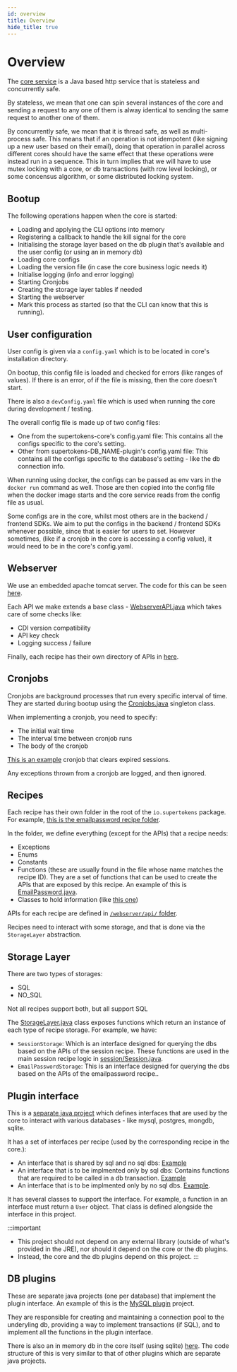 ```yaml
---
id: overview
title: Overview
hide_title: true
---
```


# Overview

The [core service](https://github.com/supertokens/supertokens-core) is a Java based http service that is stateless and concurrently safe.

By stateless, we mean that one can spin several instances of the core and sending a request to any one of them is alway identical to sending the same request to another one of them.

By concurrently safe, we mean that it is thread safe, as well as multi-process safe. This means that if an operation is not idempotent (like signing up a new user based on their email), doing that operation in parallel across different cores should have the same effect that these operations were instead run in a sequence. This in turn implies that we will have to use mutex locking with a core, or db transactions (with row level locking), or some concensus algorithm, or some distributed locking system. 

## Bootup
The following operations happen when the core is started:
- Loading and applying the CLI options into memory
- Registering a callback to handle the kill signal for the core
- Initialising the storage layer based on the db plugin that's available and the user config (or using an in memory db)
- Loading core configs
- Loading the version file (in case the core business logic needs it)
- Initialise logging (info and error logging)
- Starting Cronjobs
- Creating the storage layer tables if needed
- Starting the webserver
- Mark this process as started (so that the CLI can know that this is running).

## User configuration
User config is given via a `config.yaml` which is to be located in core's installation directory.

On bootup, this config file is loaded and checked for errors (like ranges of values). If there is an error, of if the file is missing, then the core doesn't start.

There is also a `devConfig.yaml` file which is used when running the core during development / testing.

The overall config file is made up of two config files:
- One from the supertokens-core's config.yaml file: This contains all the configs specific to the core's setting.
- Other from supertokens-DB_NAME-plugin's config.yaml file: This contains all the configs specific to the database's setting - like the db connection info.

When running using docker, the configs can be passed as env vars in the `docker run` command as well. Those are then copied into the config file when the docker image starts and the core service reads from the config file as usual.

Some configs are in the core, whilst most others are in the backend / frontend SDKs. We aim to put the configs in the backend / frontend SDKs whenever possible, since that is easier for users to set. However sometimes, (like if a cronjob in the core is accessing a config value), it would need to be in the core's config.yaml.

## Webserver
We use an embedded apache tomcat server. The code for this can be seen [here](https://github.com/supertokens/supertokens-core/blob/master/src/main/java/io/supertokens/webserver/Webserver.java).

Each API we make extends a base class - [WebserverAPI.java](https://github.com/supertokens/supertokens-core/blob/master/src/main/java/io/supertokens/webserver/WebserverAPI.java) which takes care of some checks like:
- CDI version compatibility
- API key check
- Logging success / failure

Finally, each recipe has their own directory of APIs in [here](https://github.com/supertokens/supertokens-core/tree/master/src/main/java/io/supertokens/webserver/api).

## Cronjobs
Cronjobs are background processes that run every specific interval of time. They are started during bootup using the [Cronjobs.java](https://github.com/supertokens/supertokens-core/blob/master/src/main/java/io/supertokens/cronjobs/Cronjobs.java) singleton class.

When implementing a cronjob, you need to specify:
- The initial wait time
- The interval time between cronjob runs
- The body of the cronjob

[This is an example](https://github.com/supertokens/supertokens-core/blob/master/src/main/java/io/supertokens/cronjobs/deleteExpiredSessions/DeleteExpiredSessions.java) cronjob that clears expired sessions.

Any exceptions thrown from a cronjob are logged, and then ignored.

## Recipes
Each recipe has their own folder in the root of the `io.supertokens` package. For example, [this is the emailpassword recipe folder](https://github.com/supertokens/supertokens-core/tree/master/src/main/java/io/supertokens/emailpassword).

In the folder, we define everything (except for the APIs) that a recipe needs:
- Exceptions
- Enums
- Constants
- Functions (these are usually found in the file whose name matches the recipe ID). They are a set of functions that can be used to create the APIs that are exposed by this recipe. An example of this is [EmailPassword.java](https://github.com/supertokens/supertokens-core/blob/master/src/main/java/io/supertokens/emailpassword/EmailPassword.java).
- Classes to hold information (like [this one](https://github.com/supertokens/supertokens-core/blob/master/src/main/java/io/supertokens/emailpassword/User.java))

APIs for each recipe are defined in [`/webserver/api/` folder](https://github.com/supertokens/supertokens-core/tree/master/src/main/java/io/supertokens/webserver/api).

Recipes need to interact with some storage, and that is done via the `StorageLayer` abstraction.

## Storage Layer
There are two types of storages:
- SQL
- NO_SQL

Not all recipes support both, but all support SQL

The [StorageLayer.java](https://github.com/supertokens/supertokens-core/blob/master/src/main/java/io/supertokens/storageLayer/StorageLayer.java) class exposes functions which return an instance of each type of recipe storage. For example, we have:
- `SessionStorage`: Which is an interface designed for querying the dbs based on the APIs of the session recipe. These functions are used in the main session recipe logic in [session/Session.java](https://github.com/supertokens/supertokens-core/blob/master/src/main/java/io/supertokens/session/Session.java).
- `EmailPasswordStorage`: This is an interface designed for querying the dbs based on the APIs of the emailpassword recipe..

## Plugin interface
This is a [separate java project](https://github.com/supertokens/supertokens-plugin-interface) which defines interfaces that are used by the core to interact with various databases - like mysql, postgres, mongdb, sqlite.

It has a set of interfaces per recipe (used by the corresponding recipe in the core.):
- An interface that is shared by sql and no sql dbs: [Example](https://github.com/supertokens/supertokens-plugin-interface/blob/master/src/main/java/io/supertokens/pluginInterface/session/SessionStorage.java)
- An interface that is to be implmented only by sql dbs: Contains functions that are required to be called in a db transaction. [Example](https://github.com/supertokens/supertokens-plugin-interface/blob/master/src/main/java/io/supertokens/pluginInterface/session/sqlStorage/SessionSQLStorage.java)
- An interface that is to be implmented only by no sql dbs. [Example](https://github.com/supertokens/supertokens-plugin-interface/blob/master/src/main/java/io/supertokens/pluginInterface/session/noSqlStorage/SessionNoSQLStorage_1.java).

It has several classes to support the interface. For example, a function in an interface must return a `User` object. That class is defined alongside the interface in this project.

:::important
- This project should not depend on any external library (outside of what's provided in the JRE), nor should it depend on the core or the db plugins.
- Instead, the core and the db plugins depend on this project.
:::

## DB plugins
These are separate java projects (one per database) that implement the plugin interface. An example of this is the [MySQL plugin](https://github.com/supertokens/supertokens-mysql-plugin) project.

They are responsible for creating and maintaining a connection pool to the underyling db, providing a way to implement transactions (if SQL), and to implement all the functions in the plugin interface.

There is also an in memory db in the core itself (using sqlite) [here](https://github.com/supertokens/supertokens-core/tree/master/src/main/java/io/supertokens/inmemorydb). The code structure of this is very similar to that of other plugins which are separate java projects.